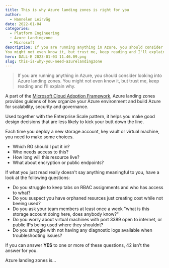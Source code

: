 ```yaml
---
title: This is why Azure landing zones is right for you
author:
  - Hannelen Leirvåg
date: 2022-01-04
categories:
  - Platform Engineering
  - Azure Landingzone
  - Microsoft
description: If you are running anything in Azure, you should consider looking into Azure landing zones.
You might not even know it, but trust me, keep reading and I'll explain why.
hero: DALL·E 2023-01-03 11.46.09.png
slug: this-is-why-you-need-azurelandingzone
---
```


> If you are running anything in Azure, you should consider looking into Azure landing zones.
You might not even know it, but trust me, keep reading and I'll explain why.

A part of the [Microsoft Cloud Adoption Framework](https://learn.microsoft.com/en-us/azure/cloud-adoption-framework/), Azure landing zones provides guidens of how organize your Azure environment and build Azure for scalability, security and governance.

Used together with the Enterprise Scale pattern, it helps you make good design decisions that are less likely to kick your butt down the line.

Each time you deploy a new storage account, key vault or virtual machine, you need to make some choices.

- Which RG should I put it in?
- Who needs access to this?
- How long will this resource live?
- What about encryption or public endpoints?

If what you just read really doesn't say anything meaningful to you, have a look at the following questions:

- Do you struggle to keep tabs on RBAC assignments and who has access to what?
- Do you suspect you have orphaned resurces just creating cost while not beeing used?
- Do you ask your team members at least once a week "what is this storage account doing here, does anybody know?"
- Do you worry about virtual machines with port 3389 open to internet, or public IPs being used where they shouldnt?
- Do you struggle with not having any diagnostic logs available when troubleshooting issues?

If you can answer **YES** to one or more of these questions, 42 isn't the answer for you.

Azure landing zones is...